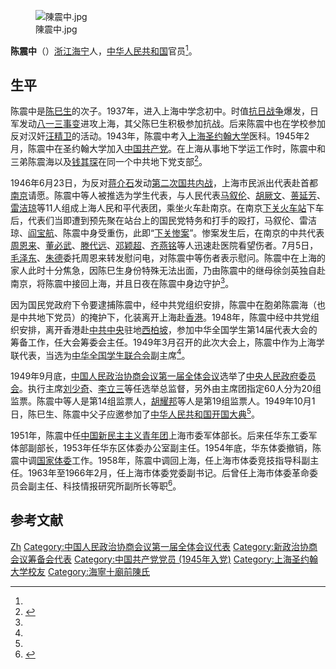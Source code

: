 [[File:陳震中.jpg|thumb]]

'''陈震中'''（{{bd|1926年|||}}）[[浙江|浙江]][[海宁|海宁]]人，[[中华人民共和国|中华人民共和国]]官员<ref name=sht/>。

==生平==
陈震中是[[陈巳生|陈巳生]]的次子。1937年，进入上海中学念初中。时值[[抗日战争|抗日战争]]爆发，日军发动[[八一三事变|八一三事变]]进攻上海，其父陈巳生积极参加抗战。后来陈震中也在学校参加反对汉奸[[汪精卫|汪精卫]]的活动。1943年，陈震中考入[[上海圣约翰大学|上海圣约翰大学]]医科。1945年2月，陈震中在圣约翰大学加入[[中国共产党|中国共产党]]。在上海从事地下学运工作时，陈震中和三弟陈震海以及[[钱其琛|钱其琛]]在同一个中共地下党支部<ref name=mj>{{Cite web  |url =http://www.mj.org.cn/zsjs/content/2015-02/26/content_172559_4.htm  |title =陈巳生、陈震中父子的上海往事  |author =  |date =  |publisher =中国报道2009年第四期  |language =  |accessdate =  |quote =  |archive-date =2017-03-16  |archive-url =https://web.archive.org/web/20170316024640/http://www.mj.org.cn/zsjs/content/2015-02/26/content_172559_4.htm  |dead-url =no  }}</ref>。

1946年6月23日，为反对[[蒋介石|蒋介石]]发动[[第二次国共内战|第二次国共内战]]，上海市民派出代表赴首都[[南京|南京]]请愿。陈震中等人被推选为学生代表，与人民代表[[马叙伦|马叙伦]]、[[胡厥文|胡厥文]]、[[蒉延芳|蒉延芳]]、[[雷洁琼|雷洁琼]]等11人组成上海人民和平代表团，乘坐火车赴南京。在南京[[下关站|下关火车站]]下车后，代表们当即遭到预先聚在站台上的国民党特务和打手的殴打，马叙伦、雷洁琼、[[阎宝航|阎宝航]]、陈震中身受重伤，此即“[[下关惨案|下关惨案]]”。惨案发生后，在南京的中共代表[[周恩来|周恩来]]、[[董必武|董必武]]、[[滕代远|滕代远]]、[[邓颖超|邓颖超]]、[[齐燕铭|齐燕铭]]等人迅速赴医院看望伤者。7月5日，[[毛泽东|毛泽东]]、[[朱德|朱德]]委托周恩来转发慰问电，对陈震中等伤者表示慰问。陈震中在上海的家人此时十分焦急，因陈巳生身份特殊无法出面，乃由陈震中的继母徐剑英独自赴南京，将陈震中接回上海，并且日夜在陈震中身边守护<ref name=mj/>。

因为国民党政府下令要逮捕陈震中，经中共党组织安排，陈震中在胞弟陈震海（也是中共地下党员）的掩护下，化装离开上海赴[[香港|香港]]。1948年，陈震中经中共党组织安排，离开香港赴[[中共中央|中共中央]]驻地[[西柏坡|西柏坡]]，参加中华全国学生第14届代表大会的筹备工作，任大会筹委会主任。1949年3月召开的此次大会上，陈震中作为上海学联代表，当选为[[中华全国学生联合会|中华全国学生联合会]]副主席<ref name=mj/>。

1949年9月底，[[中国人民政治协商会议第一届全体会议|中国人民政治协商会议第一届全体会议]]选举了[[中央人民政府委员会|中央人民政府委员会]]。执行主席[[刘少奇|刘少奇]]、[[李立三|李立三]]等任选举总监督，另外由主席团指定60人分为20组监票。陈震中等人是第14组监票人，[[胡耀邦|胡耀邦]]等人是第19组监票人。1949年10月1日，陈巳生、陈震中父子应邀参加了[[中华人民共和国开国大典|中华人民共和国开国大典]]<ref name=mj/>。

1951年，陈震中任[[中国新民主主义青年团|中国新民主主义青年团]]上海市委军体部长。后来任华东工委军体部副部长，1953年任华东区体委办公室副主任。1954年底，华东体委撤销，陈震中调[[国家体委|国家体委]]工作。1958年，陈震中调回上海，任上海市体委竞技指导科副主任。1963年至1966年2月，任上海市体委党委副书记。后曾任上海市体委革命委员会副主任、科技情报研究所副所长等职<ref name=sht>{{Cite web |url = http://www.shtong.gov.cn/newsite/node2/node2245/node4455/node15142/node15146/node60899/userobject1ai15492.html |title = 上海体育志 第七编人物 第二章名录 一、市体育机构高级管理人员 |author =  |date =  |publisher = 上海通 |language =  |accessdate = 2017-03-15 |quote =  |archive-date = 2019-04-20 |archive-url = https://web.archive.org/web/20190420105509/http://www.shtong.gov.cn/newsite/node2/node2245/node4455/node15142/node15146/node60899/userobject1ai15492.html |dead-url = no }}</ref>。

==参考文献==
{{Reflist|2}}

{{DEFAULTSORT:Chen陈}}
[[Category:陈姓|Zh]]
[[Category:中国人民政治协商会议第一届全体会议代表|Category:中国人民政治协商会议第一届全体会议代表]]
[[Category:新政治协商会议筹备会代表|Category:新政治协商会议筹备会代表]]
[[Category:中国共产党党员_(1945年入党)|Category:中国共产党党员 (1945年入党)]]
[[Category:上海圣约翰大学校友|Category:上海圣约翰大学校友]]
[[Category:海寧十廟前陳氏|Category:海寧十廟前陳氏]]